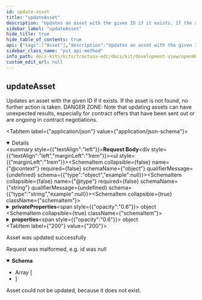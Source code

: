 ```yaml
---
id: update-asset
title: "updateAsset"
description: "Updates an asset with the given ID if it exists. If the asset is not found, no further action is taken. DANGER ZONE: Note that updating assets can have unexpected results, especially for contract offers that have been sent out or are ongoing in contract negotiations."
sidebar_label: "updateAsset"
hide_title: true
hide_table_of_contents: true
api: {"tags":["Asset"],"description":"Updates an asset with the given ID if it exists. If the asset is not found, no further action is taken. DANGER ZONE: Note that updating assets can have unexpected results, especially for contract offers that have been sent out or are ongoing in contract negotiations.","operationId":"updateAsset","requestBody":{"content":{"application/json":{"schema":{"type":"object","properties":{"@context":{"type":"object","example":null},"@type":{"type":"string","example":null},"privateProperties":{"type":"object","additionalProperties":{"type":"object","example":null},"example":null},"properties":{"type":"object","additionalProperties":{"type":"object","example":null},"example":null}},"example":null,"title":"AssetUpdateRequestDto"}}}},"responses":{"200":{"description":"Asset was updated successfully"},"400":{"description":"Request was malformed, e.g. id was null","content":{"application/json":{"schema":{"type":"array","example":null,"items":{"type":"object","properties":{"invalidValue":{"type":"object","example":null},"message":{"type":"string","example":null},"path":{"type":"string","example":null},"type":{"type":"string","example":null}},"example":null,"title":"ApiErrorDetail"}}}}},"404":{"description":"Asset could not be updated, because it does not exist."}},"method":"put","path":"/v2/assets","servers":[{"url":"/"}],"jsonRequestBodyExample":null,"info":{"title":"management-api","description":"REST API documentation for the management-api","version":"0.1.3-SNAPSHOT"},"postman":{"name":"update Asset","description":{"content":"Updates an asset with the given ID if it exists. If the asset is not found, no further action is taken. DANGER ZONE: Note that updating assets can have unexpected results, especially for contract offers that have been sent out or are ongoing in contract negotiations.","type":"text/plain"},"url":{"path":["v2","assets"],"host":["{{baseUrl}}"],"query":[],"variable":[]},"header":[{"key":"Content-Type","value":"application/json"},{"key":"Accept","value":"application/json"}],"method":"PUT","body":{"mode":"raw","raw":"\"\"","options":{"raw":{"language":"json"}}}}}
sidebar_class_name: "put api-method"
info_path: docs-kits/kits/tractusx-edc/docs/kit/development-view/openAPI/management-api/management-api
custom_edit_url: null
---
```



## updateAsset



Updates an asset with the given ID if it exists. If the asset is not found, no further action is taken. DANGER ZONE: Note that updating assets can have unexpected results, especially for contract offers that have been sent out or are ongoing in contract negotiations.

<MimeTabs><TabItem label={"application/json"} value={"application/json-schema"}><details style={{}} data-collapsed={false} open={true}><summary style={{"textAlign":"left"}}><strong>Request Body</strong></summary><div style={{"textAlign":"left","marginLeft":"1rem"}}></div><ul style={{"marginLeft":"1rem"}}><SchemaItem collapsible={false} name={"@context"} required={false} schemaName={"object"} qualifierMessage={undefined} schema={{"type":"object","example":null}}></SchemaItem><SchemaItem collapsible={false} name={"@type"} required={false} schemaName={"string"} qualifierMessage={undefined} schema={{"type":"string","example":null}}></SchemaItem><SchemaItem collapsible={true} className={"schemaItem"}><details style={{}}><summary style={{}}><strong>privateProperties</strong><span style={{"opacity":"0.6"}}> object</span></summary><div style={{"marginLeft":"1rem"}}><li><div><code>property name*</code><span style={{"opacity":"0.6"}}> object</span></div></li></div></details></SchemaItem><SchemaItem collapsible={true} className={"schemaItem"}><details style={{}}><summary style={{}}><strong>properties</strong><span style={{"opacity":"0.6"}}> object</span></summary><div style={{"marginLeft":"1rem"}}><li><div><code>property name*</code><span style={{"opacity":"0.6"}}> object</span></div></li></div></details></SchemaItem></ul></details></TabItem></MimeTabs><div><ApiTabs><TabItem label={"200"} value={"200"}><div>

Asset was updated successfully

</div><div></div></TabItem><TabItem label={"400"} value={"400"}><div>

Request was malformed, e.g. id was null

</div><div><MimeTabs schemaType={"response"}><TabItem label={"application/json"} value={"application/json"}><SchemaTabs><TabItem label={"Schema"} value={"Schema"}><details style={{}} data-collapsed={false} open={true}><summary style={{"textAlign":"left"}}><strong>Schema</strong></summary><div style={{"textAlign":"left","marginLeft":"1rem"}}></div><ul style={{"marginLeft":"1rem"}}><li><div style={{"fontSize":"var(--ifm-code-font-size)","opacity":"0.6","marginLeft":"-.5rem","paddingBottom":".5rem"}}>Array [</div></li><SchemaItem collapsible={false} name={"invalidValue"} required={false} schemaName={"object"} qualifierMessage={undefined} schema={{"type":"object","example":null}}></SchemaItem><SchemaItem collapsible={false} name={"message"} required={false} schemaName={"string"} qualifierMessage={undefined} schema={{"type":"string","example":null}}></SchemaItem><SchemaItem collapsible={false} name={"path"} required={false} schemaName={"string"} qualifierMessage={undefined} schema={{"type":"string","example":null}}></SchemaItem><SchemaItem collapsible={false} name={"type"} required={false} schemaName={"string"} qualifierMessage={undefined} schema={{"type":"string","example":null}}></SchemaItem><li><div style={{"fontSize":"var(--ifm-code-font-size)","opacity":"0.6","marginLeft":"-.5rem"}}>]</div></li></ul></details></TabItem><TabItem label={"Example (from schema)"} value={"Example (from schema)"}><ResponseSamples responseExample={"null"} language={"json"}></ResponseSamples></TabItem></SchemaTabs></TabItem></MimeTabs></div></TabItem><TabItem label={"404"} value={"404"}><div>

Asset could not be updated, because it does not exist.

</div><div></div></TabItem></ApiTabs></div>
      